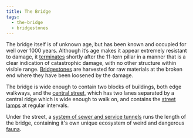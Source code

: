 ```yaml
---
title: The Bridge
tags:
  - the-bridge
  - bridgestones
---
```

The bridge itself is of unknown age, but has been known and occupied for well
over 1000 years. Although it’s age makes it appear extremely resistant to
damage, it [terminates](lore:the-broken-end) shortly after the 11-tern pillar
in a manner that is a clear indication of catastrophic damage, with no other
structure within visible range. [Bridgestones](lore:bridgestones) are harvested
for raw materials at the broken end where they have been loosened by the
damage.

The bridge is wide enough to contain two blocks of buildings, both edge
walkways, and the [central street](lore:the-street), which has two lanes
separated by a central ridge which is wide enough to walk on, and contains the
[street lamps](lore:street-lamps) at regular intervals.

Under the street, a [system of sewer and service tunnels](lore:the-underneath)
runs the length of the bridge, containing it's own unique ecosystem of weird
and dangerous [fauna](tag:fauna).
